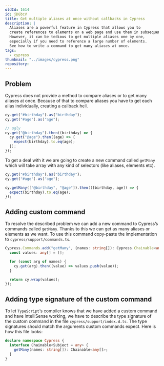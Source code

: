 ```yaml
---
oldId: 1614
id: jD6bcV
title: Get multiple aliases at once without callbacks in Cypress
description: |
  Aliases are a powerful feature in Cypress that allows you to
  create references to elements on a web page and use them in subsequent commands.
  However, it can be tedious to get multiple aliases one by one,
  especially if you need to reference a large number of elements.
  See how to write a command to get many aliases at once.
tags:
  - cypress
thumbnail: "../images/cypress.png"
repository:
---
```


## Problem

Cypress does not provide a method to compare aliases or to get many aliases at once.
Because of that to compare aliases you have to get each alias individually, creating a callback hell.

```ts
cy.get("#birthday").as("birthday");
cy.get("#age").as("age");

// ugly
cy.get("@birthday").then((birthday) => {
  cy.get("@age").then((age) => {
    expect(birthday).to.eq(age);
  });
});
```

To get a deal with it we are going to create a new command called `getMany` which will take array with any kind of selectors (like aliases, elements etc).

```ts
cy.get("#birthday").as("birthday");
cy.get("#age").as("age");

cy.getMany(["@birthday", "@age"]).then(([birthday, age]) => {
  expect(birthday).to.eq(age);
});
```

## Adding custom command

To resolve the described problem we can add a new command to Cypress’s commands called `getMany`.
Thanks to this we can get as many aliases or elements as we want.
To use this command copy-paste the implementation to `cypress/support/commands.ts`.

```ts
Cypress.Commands.add("getMany", (names: string[]): Cypress.Chainable<any[]> => {
  const values: any[] = [];

  for (const arg of names) {
    cy.get(arg).then((value) => values.push(value));
  }

  return cy.wrap(values);
});
```

## Adding type signature of the custom command

To let `TypeScript`‘s compiler knows that we have added a custom command and have IntelliSense working,
we have to describe the type signature of the custom command in the file `cypress/support/index.d.ts`.
The type signatures should match the arguments custom commands expect. Here is how this file looks:

```ts
declare namespace Cypress {
  interface Chainable<Subject = any> {
    getMany(names: string[]): Chainable<any[]>;
  }
}
```
